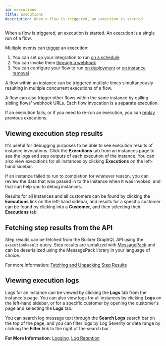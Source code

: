 ```yaml
---
id: executions
title: Executions
description: When a flow is triggered, an execution is started
---
```



When a flow is triggered, an execution is started.
An execution is a single run of a flow.

Multiple events can [trigger](/docs/composer/builder/integration-triggers.mdx) an execution:

1. You can set up your integration to run [on a schedule](/docs/composer/builder/integration-triggers.mdx#scheduled-triggers)
1. You can invoke them [through a webhook](/docs/composer/builder/integration-triggers.mdx#webhook-triggers)
1. You can configure your flow to run [on deployment](/docs/composer/builder/integration-triggers.mdx#instance-deploy-trigger) or [on instance removal](/docs/composer/builder/integration-triggers.mdx#instance-remove-trigger)

A flow within an instance can be triggered mutliple times simultaneously resulting in multiple concurrent executions of a flow.

A flow can also trigger other flows within the same instance by calling sibling flows' webhook URLs.
Each flow invocation is a separate execution.

If an execution fails, or if you need to re-run an execution, you can [replay](/docs/composer/builder/retry-and-replay.mdx) previous executions.

## Viewing execution step results

It's useful for debugging purposes to be able to see execution results of instance invocations.
Click the **Executions** tab from an instances page to see the logs and step outputs of each execution of the instance.
You can also view executions for all instances by clicking **Executions** on the left-hand sidebar.

<Screenshot
  filename="instances/execution-results.png"
  maxWidth="600px"
  alt="Instance execution results in Builder app"
/>

If an instance failed to run to completion for whatever reason, you can review the data that was passed in to the instance when it was invoked, and that can help you to debug instances.

Results for all instances and all customers can be found by clicking the **Executions** link on the left-hand sidebar, and results for a specific customer can be found by clicking into a **Customer**, and then selecting their **Executions** tab.

## Fetching step results from the API

Step results can be fetched from the Builder GraphQL API using the `executionResult` query.
Step results are serialized with [MessagePack](https://msgpack.org/index.html) and can be deserialized using the MessagePack library in your language of choice.

For more information: [Fetching and Unpacking Step Results](/docs/composer/builder/api/using-builder-api.mdx#fetching-step-results-through-the-api)

## Viewing execution logs

Logs for an instance can be viewed by clicking the **Logs** tab from the instance's page.
You can also view logs for all instances by clicking **Logs** on the left-hand sidebar, or for a specific customer by opening the customer's page and selecting the **Logs** tab.

You can search log message text through the **Search Logs** search bar on the top of the page, and you can filter logs by Log Severity or date range by clicking the **Filter** link to the right of the search bar.

<Screenshot
  filename="instances/instance-logs.png"
  alt="Filter instance logs in Builder app"
/>

**For More Information**:
[Logging](/docs/composer/builder/logging.mdx),
[Log Retention](/docs/composer/builder/logging.mdx#log-retention)
